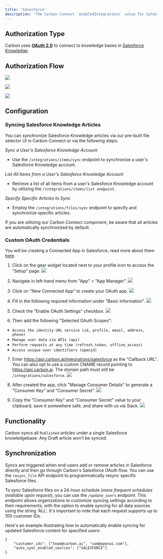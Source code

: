 ```yaml
---
title: 'Salesforce'
description: 'The Carbon Connect `enabledIntegrations` value for Salesforce is `SALESFORCE`.'
---
```

## Authorization Type
Carbon uses **[OAuth 2.0](https://developers.intercom.com/building-apps/docs/setting-up-oauth)** to connect to knowledge bases in [Salesforce Knowledge](https://help.salesforce.com/s/articleView?id=sf.knowledge_whatis.htm&type=5).

## Authorization Flow
![](https://imagedelivery.net/_sHUUMiZokZ59YDFOZEZTw/331583a5-6123-481a-ab01-cd2f839f3200/public)

![](https://imagedelivery.net/_sHUUMiZokZ59YDFOZEZTw/41c2a7fb-b16a-4798-f170-dd1ac114dc00/public)

![](https://imagedelivery.net/_sHUUMiZokZ59YDFOZEZTw/a05cbcc1-c67e-445a-2259-c33f60c29300/public)

## Configuration

### Syncing Salesforce Knowledge Articles

You can synchronize Salesforce Knowledge articles via our pre-built file selector UI in Carbon Connect or via the following steps:

_*Sync a User's Salesforce Knowledge Account*_
- Use the `/integrations/items/sync` endpoint to synchronize a user's Salesforce Knowledge account.

_*List All Items from a User's Salesforce Knowledge Account*_
- Retrieve a list of all items from a user's Salesforce Knowledge account by utilizing the `/integrations/items/list endpoint`.

_*Specify Specific Articles to Sync*_
- Employ the `/integrations/files/sync` endpoint to specify and synchronize specific articles.

If you are utilizing our Carbon Connect component, be aware that all articles are automatically synchronized by default.

### Custom OAuth Credentials
<Note>You will be creating a Connected App in Salesforce, read more about them [here](https://help.salesforce.com/s/articleView?id=sf.connected_app_overview.htm&type=5).</Note>
1. Click on the gear widget located next to your profile icon to access the "Setup" page.
![](https://imagedelivery.net/_sHUUMiZokZ59YDFOZEZTw/b2386cc6-540d-4889-47d0-6a6ff84c7400/public)

2. Navigate in left-hand menu from "App" > "App Manager".
![](https://imagedelivery.net/_sHUUMiZokZ59YDFOZEZTw/fb2d4e2c-9e75-41d3-8cbc-7cbb5a7e5100/public)

3. Click on "New Connected App" to create your OAuth app.
![](https://imagedelivery.net/_sHUUMiZokZ59YDFOZEZTw/38e8d917-8746-4b0f-b8db-a9f019bee200/public)

4. Fill in the following required information under "Basic Information".
![](https://imagedelivery.net/_sHUUMiZokZ59YDFOZEZTw/999d1366-1a99-4534-9c62-43f1561a9c00/public)

5. Check the "Enable OAuth Settings" checkbox.
![](https://imagedelivery.net/_sHUUMiZokZ59YDFOZEZTw/7776e41d-d3b4-4e66-43e0-b7be32bcce00/public)
6. Then add the following "Selected OAuth Scopes":
- `Access the identity URL service (id, profile, email, address, phone)`
- `Manage user data via APIs (api)`
- `Perform requests at any time (refresh_token, offline_access)`
- `Access unique user identifiers (openid)`
7. Enter https://api.carbon.ai/integrations/salesforce as the "Callback URL". You can also opt to use a custom CNAME record pointing to https://api.carbon.ai. The domain path must still be `/integrations/salesforce`.
![](https://imagedelivery.net/_sHUUMiZokZ59YDFOZEZTw/e6ceefb5-efff-48e8-24df-e02a7926da00/public)

8. After created the app, click "Manage Consumer Details" to generate a "Consumer Key" and "Consumer Secret".
![](https://imagedelivery.net/_sHUUMiZokZ59YDFOZEZTw/9b4cdd22-0079-4dd7-9e42-26a7814cef00/public)
9. Copy the "Consumer Key" and "Consumer Secret" value to your clipboard, save it somewhere safe, and share with us via Slack.
![](https://imagedelivery.net/_sHUUMiZokZ59YDFOZEZTw/371a0e90-0ab4-4e9f-83a7-92329c9c7700/public)

## Functionality
Carbon syncs all `Published` articles under a single Salesforce knowledgebase. Any Draft article won’t be synced.


## Synchronization
Syncs are triggered when end-users add or remove articles in Salesforce directly and then go through Carbon's Salesforce OAuth flow. You can use the `resync_file` API endpoint to programmatically resync specific Salesforce files.

To sync Salesforce files on a 24-hour schedule (_more frequent schedules available upon request_), you can use the `/update_users` endpoint. This endpoint allows organizations to customize syncing settings according to their requirements, with the option to enable syncing for all data sources using the string 'ALL'. It's important to note that each request supports up to 100 customer IDs.

Here's an example illustrating how to automatically enable syncing for updated Salesforce content for specified users:

```
{
    "customer_ids": ["team@carbon.ai", "sam@openai.com"],
    "auto_sync_enabled_sources": ["SALESFORCE"]
} 